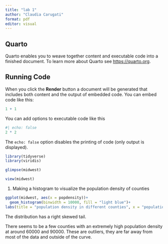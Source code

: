 ```yaml
---
title: "lab 1"
author: "Claudia Carugati"
format: pdf
editor: visual
---
```


## Quarto

Quarto enables you to weave together content and executable code into a finished document. To learn more about Quarto see <https://quarto.org>.

## Running Code

When you click the **Render** button a document will be generated that includes both content and the output of embedded code. You can embed code like this:

```r
1 + 1
```

You can add options to executable code like this

```r
#| echo: false
2 * 2
```

The `echo: false` option disables the printing of code (only output is displayed).

```r
library(tidyverse)
library(viridis)
```

```r
glimpse(midwest)
```

```r
view(midwest)
```

1.  Making a histogram to visualize the population density of counties

```r
ggplot(midwest, aes(x = popdensity))+
  geom_histogram(binwidth = 10000, fill = "light blue")+
labs(title = "population density in different counties", x = "population density", y = "frequency")
```

The distribution has a right skewed tail.

There seems to be a few counties with an extremely high population density at around 60000 and 90000. These are outliers, they are far away from most of the data and outside of the curve.
